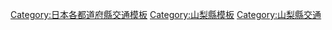 {{日本行政區劃分類導航|交通模板}}
[[Category:日本各都道府縣交通模板|Category:日本各都道府縣交通模板]]
[[Category:山梨縣模板|Category:山梨縣模板]]
[[Category:山梨縣交通|Category:山梨縣交通]]